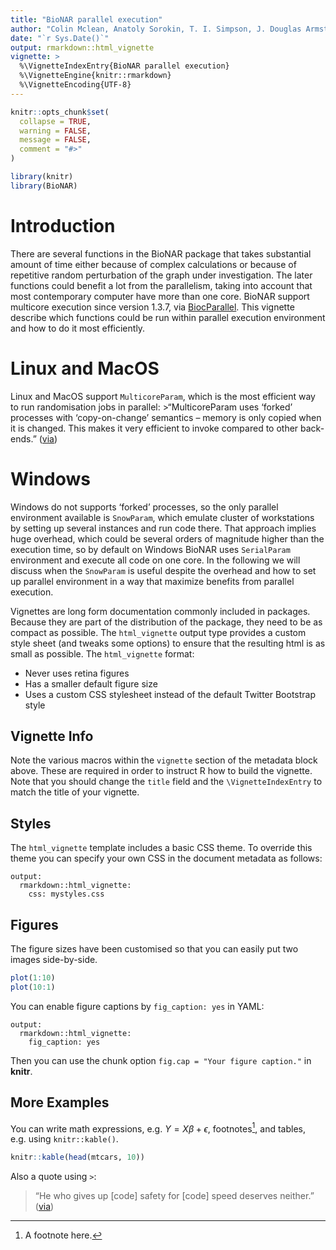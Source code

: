```yaml
---
title: "BioNAR parallel execution"
author: "Colin Mclean, Anatoly Sorokin, T. I. Simpson, J. Douglas Armstrong, Oksana Sorokina"
date: "`r Sys.Date()`"
output: rmarkdown::html_vignette
vignette: >
  %\VignetteIndexEntry{BioNAR parallel execution}
  %\VignetteEngine{knitr::rmarkdown}
  %\VignetteEncoding{UTF-8}
---
```


```r
knitr::opts_chunk$set(
  collapse = TRUE,
  warning = FALSE,
  message = FALSE,
  comment = "#>"
)
```

```r
library(knitr)
library(BioNAR)
```

# Introduction
There are several functions in the BioNAR package that takes substantial amount 
of time either because of complex calculations or because of repetitive random
perturbation of the graph under investigation. The later functions could benefit
a lot from the parallelism, taking into account that most contemporary computer
have more than one core. BioNAR support multicore execution since version 1.3.7,
via 
[BiocParallel](https://bioconductor.org/packages/release/bioc/html/BiocParallel.html).
This vignette describe which functions could be run within parallel execution
environment and how to do it most efficiently.

# Linux and MacOS
Linux and MacOS support `MulticoreParam`, which is the most efficient way to run
randomisation jobs in parallel:
>"MulticoreParam uses ‘forked’ processes with ‘copy-on-change’ semantics – memory is only copied when it is changed. This makes it very efficient to invoke compared to other back-ends."
([via](https://bioconductor.org/packages/release/bioc/vignettes/BiocParallel/inst/doc/Introduction_To_BiocParallel.html))

# Windows
Windows do not supports 'forked' processes, so the only parallel environment
available is `SnowParam`, which emulate cluster of workstations by setting up 
several instances and run code there. That approach implies huge overhead, which
could be several orders of magnitude higher than the execution time, so by
default on Windows BioNAR uses `SerialParam` environment and execute all code
on one core. In the following we will discuss when the `SnowParam` is useful despite the overhead and how to set up parallel environment in a way that maximize benefits
from parallel execution.




Vignettes are long form documentation commonly included in packages. Because they are part of the distribution of the package, they need to be as compact as possible. The `html_vignette` output type provides a custom style sheet (and tweaks some options) to ensure that the resulting html is as small as possible. The `html_vignette` format:

- Never uses retina figures
- Has a smaller default figure size
- Uses a custom CSS stylesheet instead of the default Twitter Bootstrap style

## Vignette Info

Note the various macros within the `vignette` section of the metadata block above. These are required in order to instruct R how to build the vignette. Note that you should change the `title` field and the `\VignetteIndexEntry` to match the title of your vignette.

## Styles

The `html_vignette` template includes a basic CSS theme. To override this theme you can specify your own CSS in the document metadata as follows:

    output: 
      rmarkdown::html_vignette:
        css: mystyles.css

## Figures

The figure sizes have been customised so that you can easily put two images side-by-side. 

```r
plot(1:10)
plot(10:1)
```

You can enable figure captions by `fig_caption: yes` in YAML:

    output:
      rmarkdown::html_vignette:
        fig_caption: yes

Then you can use the chunk option `fig.cap = "Your figure caption."` in **knitr**.

## More Examples

You can write math expressions, e.g. $Y = X\beta + \epsilon$, footnotes^[A footnote here.], and tables, e.g. using `knitr::kable()`.

```r
knitr::kable(head(mtcars, 10))
```

Also a quote using `>`:

> "He who gives up [code] safety for [code] speed deserves neither."
([via](https://twitter.com/hadleywickham/status/504368538874703872))
